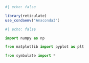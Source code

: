 
```{r}
#| echo: false

library(reticulate)
use_condaenv("Anaconda3")
```


```{python}
#| echo: false

import numpy as np

from matplotlib import pyplot as plt

from symbulate import *
```
